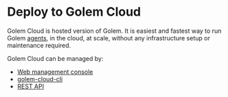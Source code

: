 # Deploy to Golem Cloud

Golem Cloud is hosted version of Golem. It is easiest and fastest way to run Golem [agents](/concepts/agents),
in the cloud, at scale, without any infrastructure setup or maintenance required.

Golem Cloud can be managed by:

- [Web management console](https://console.golem.cloud/)
- [golem-cloud-cli](/cli)
- [REST API](/rest-api/cloud-rest-api)
